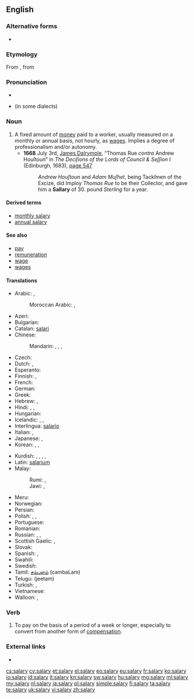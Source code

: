 ==English==

===Alternative forms===
* {{l|en|sallary}} {{qualifier|obsolete}}

===Etymology===
From {{etyl|la|en}} {{term|salarium||lang=la|salt money, money to buy salt with}}, from {{term|sal||lang=la|salt}}

===Pronunciation===
* {{audio|en-us-salary.ogg|Audio (US)}}
* {{homophones|celery}} (in some dialects)

===Noun===
{{en-noun|pl=salaries}}

# A fixed amount of [[money]] paid to a worker, usually measured on a monthly or annual basis, not hourly, as [[wages]]. Implies a degree of professionalism and/or autonomy.
#* '''1668''' July 3rd, [[w:James Dalrymple, 1st Viscount of Stair|James Dalrymple]], “Thomas Rue ''contra'' Andrew Houſtoun” in ''The Deciſions of the Lords of Council & Seſſion'' I (Edinburgh, 1683), <span class="plainlinks">[http://books.google.co.uk/books?id=7ApBAAAAcAAJ&pg=PA548&dq=%22correus%22&hl=en&sa=X&ei=BFYCT56sNs7Z8QOstrGlAQ&ved=0CHAQ6AEwCQ#v=onepage&q=%22correus%22&f=false page 547]</span>
#*: ''Andrew Houſtoun'' and ''Adam Muſhet'', being Tackſmen of the Excize, did Imploy ''Thomas Rue'' to be their Collector, and gave him a '''Sallary''' of 30. pound ''Sterling'' for a year.

====Derived terms====
* [[monthly salary]]
* [[annual salary]]

====See also====
* [[pay]]
* [[remuneration]]
* [[wage]]
* [[wages]]

====Translations====
{{trans-top|fixed amount of money paid on monthly or annual basis}}
* Arabic: {{t-|ar|راتب|m|tr=raatib}}, {{t+|ar|أجر|m|tr='ájr}}
*: Moroccan Arabic: {{qualifier|informal}} {{tø|ary|كنزة|f|tr=kenza}}, {{tø|ary|اجرة|f|tr=ejra}}
* Azeri: {{t-|az|aylıq}}
* Bulgarian: {{t+|bg|заплата|f|tr=zapláta}}
* Catalan: [[salari]] {{m}}
* Chinese:
*: Mandarin: {{t|cmn|薪金|tr=xīnjīn|sc=Hani}},  {{t-|cmn|薪水|tr=xīnshui|sc=Hani}}, {{t-|cmn|工資|sc=Hani}},  {{t-|cmn|工资|tr=gōngzī|sc=Hani}}
* Czech: {{t+|cs|plat|m}}
* Dutch: {{t+|nl|salaris|n}}, {{t+|nl|loon|n}}
* Esperanto: {{t-|eo|salajro}}
* Finnish: {{t+|fi|palkka}}, {{t+|fi|liksa}}
* French: {{t+|fr|salaire|m}}
* German: {{t+|de|Gehalt|n}}
* Greek: {{t+|el|μισθός|m|tr=misthós}}
* Hebrew: {{t+|he|משכורת|f|tr=maskoret}},  {{t-|he|שכר|m|tr=sakhar}}
* Hindi: {{t-|hi|तनख़्वाह|tr=tanaḵẖvāha}},  {{t-|hi|वेतन|tr=vētana}},  {{t-|hi|मासिक वेतन|tr=māsika vētana}}
* Hungarian: {{t+|hu|fizetés}}
* Icelandic: {{t+|is|laun|n|p}}, {{t-|is|föst laun|n|p}}, {{t+|is|kaup|n}}
* Interlingua: [[salario]]
* Italian: {{t+|it|stipendio|m}},  {{t+|it|salario|m}}
* Japanese: {{t-|ja|サラリー|tr=sararī}}, {{t+|ja|給料|tr=きゅうりょう, kyūryō}}
* Korean: {{t+|ko|급료|tr=給料, geumnyo|sc=Hang}},  {{t+|ko|봉급|tr=俸給, bonggeup|sc=Hang}},  {{t+|ko|임금|tr=賃金, imgeum|sc=Hang}}
{{trans-mid}}
* Kurdish: {{t+|ku|meaş|m}}, {{t+|ku|miz|m}}, {{t+|ku|muçe|m}}, {{t+|ku|mehane|f}}, {{t+|ku|مه‌عاش|sc=ku-Arab}}
* Latin: [[salarium]] {{n}}
* Malay:
*: Rumi: {{t-|ms|gaji}}, {{t-|ms|ujrah}}
*: Jawi: {{t-|ms|ݢاجي|sc=Arab}}, {{t-|ms|اجره|sc=Arab}}
* Meru: {{tø|mer|muchaara}}
* Norwegian: {{t+|no|lønn|c}}
* Persian: {{t+|fa|حقوق|sc=fa-Arab}}
* Polish: {{t+|pl|pensja|f}}, {{t+|pl|płaca|f}}, {{t+|pl|wynagrodzenie|n}}
* Portuguese: {{t+|pt|salário|m}}
* Romanian: {{t-|ro|salariu|n}}
* Russian: {{t+|ru|заработная плата|f|tr=zárabotnaja pláta}},  {{t+|ru|зарплата|f|tr=zarpláta}},  {{t+|ru|жалование|n|tr=žálovanije}}
* Scottish Gaelic: {{t-|gd|tuarasdal|m}}, {{t-|gd|tuarastal|f}}
* Slovak: {{t-|sk|plat|m}}
* Spanish: {{t-|es|salario|m}}, {{t+|es|sueldo|m}}
* Swahili: {{t+|sw|mshahara}}
* Swedish: {{t+|sv|lön|c}}
* Tamil: [[சம்பளம்]] (cambaLam)
* Telugu: {{t+|te|జీతం}} (jeetam)
* Turkish: {{t+|tr|aylık}}, {{t+|tr|maaş}}
* Vietnamese: {{t+|vi|lương}}
* Walloon: {{t+|wa|traitmint|m}}, {{t-|wa|salåre|m}}
{{trans-bottom}}

===Verb===
{{en-verb|salaries|salarying|salaried}}

# To pay on the basis of a period of a week or longer, especially to convert from another form of [[compensation]].

===External links===
* {{pedia}}

[[cs:salary]]
[[cy:salary]]
[[et:salary]]
[[el:salary]]
[[eo:salary]]
[[eu:salary]]
[[fr:salary]]
[[ko:salary]]
[[io:salary]]
[[id:salary]]
[[it:salary]]
[[kn:salary]]
[[sw:salary]]
[[hu:salary]]
[[mg:salary]]
[[ml:salary]]
[[my:salary]]
[[nl:salary]]
[[ja:salary]]
[[pl:salary]]
[[simple:salary]]
[[fi:salary]]
[[ta:salary]]
[[te:salary]]
[[uk:salary]]
[[vi:salary]]
[[zh:salary]]